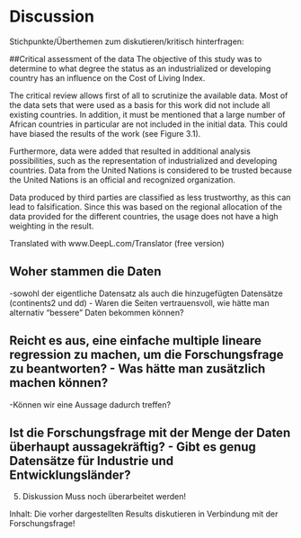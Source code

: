 # Discussion

Stichpunkte/Überthemen zum diskutieren/kritisch hinterfragen:

##Critical assessment of the data
The objective of this study was to determine to what degree the status as an industrialized or developing country has an influence on the Cost of Living Index.

The critical review allows first of all to scrutinize the available data. Most of the data sets that were used as a basis for this work did not include all existing countries. In addition, it must be mentioned that a large number of African countries in particular are not included in the initial data. This could have biased the results of the work (see Figure 3.1).

Furthermore, data were added that resulted in additional analysis possibilities, such as the representation of industrialized and developing countries. Data from the United Nations is considered to be trusted because the United Nations is an official and recognized organization. 

Data produced by third parties are classified as less trustworthy, as this can lead to falsification. Since this was based on the regional allocation of the data provided for the different countries, the usage does not have a high weighting in the result. 

Translated with www.DeepL.com/Translator (free version)

## Woher stammen die Daten
-sowohl der eigentliche Datensatz als auch die hinzugefügten Datensätze (continents2 und dd) - Waren die Seiten vertrauensvoll, wie hätte man alternativ "bessere" Daten bekommen können?

## Reicht es aus, eine einfache multiple lineare regression zu machen, um die Forschungsfrage zu beantworten? - Was hätte man zusätzlich machen können?
-Können wir eine Aussage dadurch treffen?

## Ist die Forschungsfrage mit der Menge der Daten überhaupt aussagekräftig? - Gibt es genug Datensätze für Industrie und Entwicklungsländer?

5. Diskussion
Muss noch überarbeitet werden!

Inhalt:
Die vorher dargestellten Results diskutieren in Verbindung mit der Forschungsfrage!
